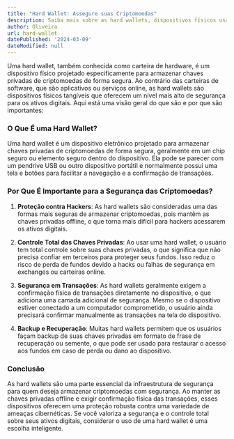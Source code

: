 ```yaml
---
title: "Hard Wallet: Assegure suas Criptomoedas"
description: Saiba mais sobre as hard wallets, dispositivos físicos usados para armazenar chaves privadas de criptomoedas com segurança, e sua importância na proteção dos ativos digitais.
author: Oliveira
url: hard-wallet
datePublished: '2024-03-09'
dateModified: null
---
```

 
Uma hard wallet, também conhecida como carteira de hardware, é um dispositivo físico projetado especificamente para armazenar chaves privadas de criptomoedas de forma segura. Ao contrário das carteiras de software, que são aplicativos ou serviços online, as hard wallets são dispositivos físicos tangíveis que oferecem um nível mais alto de segurança para os ativos digitais. Aqui está uma visão geral do que são e por que são importantes:

### O Que É uma Hard Wallet?

Uma hard wallet é um dispositivo eletrônico projetado para armazenar chaves privadas de criptomoedas de forma segura, geralmente em um chip seguro ou elemento seguro dentro do dispositivo. Ela pode se parecer com um pendrive USB ou outro dispositivo portátil e normalmente possui uma tela e botões para facilitar a navegação e a confirmação de transações.

### Por Que É Importante para a Segurança das Criptomoedas?

1. **Proteção contra Hackers**: As hard wallets são consideradas uma das formas mais seguras de armazenar criptomoedas, pois mantêm as chaves privadas offline, o que torna mais difícil para hackers acessarem os ativos digitais.

2. **Controle Total das Chaves Privadas**: Ao usar uma hard wallet, o usuário tem total controle sobre suas chaves privadas, o que significa que não precisa confiar em terceiros para proteger seus fundos. Isso reduz o risco de perda de fundos devido a hacks ou falhas de segurança em exchanges ou carteiras online.

3. **Segurança em Transações**: As hard wallets geralmente exigem a confirmação física de transações diretamente no dispositivo, o que adiciona uma camada adicional de segurança. Mesmo se o dispositivo estiver conectado a um computador comprometido, o usuário ainda precisará confirmar manualmente as transações na tela do dispositivo.

4. **Backup e Recuperação**: Muitas hard wallets permitem que os usuários façam backup de suas chaves privadas em formato de frase de recuperação ou semente, o que pode ser usado para restaurar o acesso aos fundos em caso de perda ou dano ao dispositivo.

### Conclusão

As hard wallets são uma parte essencial da infraestrutura de segurança para quem deseja armazenar criptomoedas com segurança. Ao manter as chaves privadas offline e exigir confirmação física das transações, esses dispositivos oferecem uma proteção robusta contra uma variedade de ameaças cibernéticas. Se você valoriza a segurança e o controle total sobre seus ativos digitais, considerar o uso de uma hard wallet é uma escolha inteligente.
